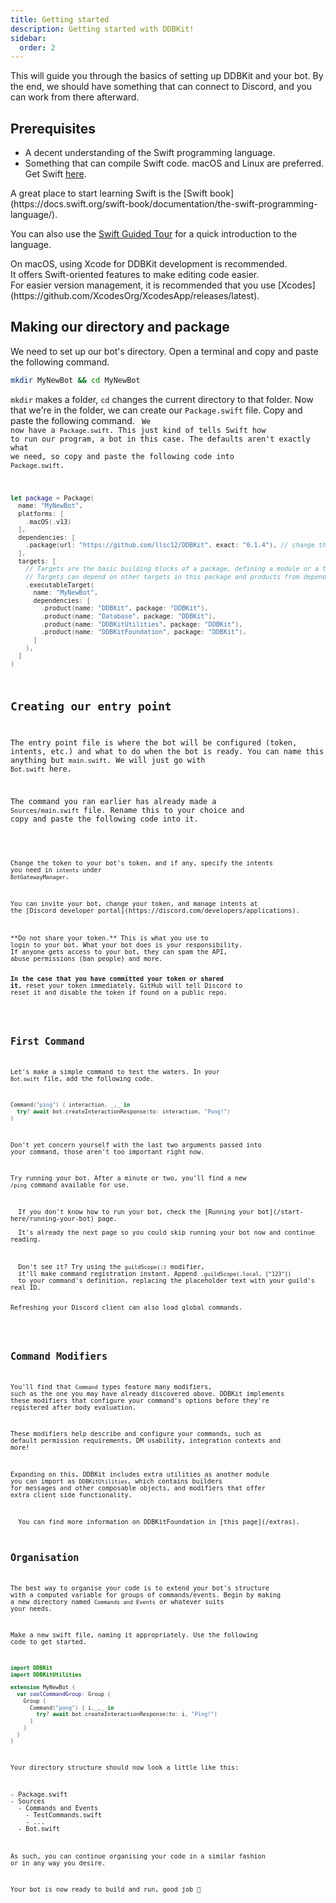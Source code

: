 ```yaml
---
title: Getting started
description: Getting started with DDBKit!
sidebar:
  order: 2
---
```



This will guide you through the basics of setting up DDBKit and your bot. By the end,
we should have something that can connect to Discord, and you can work from there afterward.

## Prerequisites
* A decent understanding of the Swift programming language.
* Something that can compile Swift code. macOS and Linux are preferred.
Get Swift [here](https://www.swift.org/install/).
<Aside type="tip">
A great place to start learning Swift is the 
[Swift book](https://docs.swift.org/swift-book/documentation/the-swift-programming-language/).

You can also use the [Swift Guided Tour](https://docs.swift.org/swift-book/documentation/the-swift-programming-language/guidedtour)
for a quick introduction to the language.
</Aside>
<Aside type="note">
On macOS, using Xcode for DDBKit development is recommended.<br />
It offers Swift-oriented features to make editing code easier.<br />
For easier version management, it is recommended that you use 
[Xcodes](https://github.com/XcodesOrg/XcodesApp/releases/latest).
</Aside>

## Making our directory and package
We need to set up our bot's directory. Open a terminal and copy and
paste the following command.
```sh
mkdir MyNewBot && cd MyNewBot
```
`mkdir` makes a folder, `cd` changes the current directory to that folder.
Now that we're in the folder, we can create our `Package.swift` file.
Copy and paste the following command.
<Code class="dir-my-new-bot" lang="sh" code={packageInitOutput} />
We now have a `Package.swift`. This just kind of tells Swift how to
run our program, a bot in this case. The defaults aren't exactly
what we need, so copy and paste the following code into `Package.swift`.
```swift
let package = Package(
  name: "MyNewBot",
  platforms: [
    .macOS(.v13)
  ],
  dependencies: [
    .package(url: "https://github.com/llsc12/DDBKit", exact: "0.1.4"), // change this to latest ver
  ],
  targets: [
    // Targets are the basic building blocks of a package, defining a module or a test suite.
    // Targets can depend on other targets in this package and products from dependencies.
    .executableTarget(
      name: "MyNewBot",
      dependencies: [
        .product(name: "DDBKit", package: "DDBKit"),
        .product(name: "Database", package: "DDBKit"),
        .product(name: "DDBKitUtilities", package: "DDBKit"),
        .product(name: "DDBKitFoundation", package: "DDBKit"),
      ]
    ),
  ]
)
```

## Creating our entry point
The entry point file is where the bot will be configured (token, intents, 
etc.) and what to do when the bot is ready. You can name this anything
but `main.swift`. We will just go with `Bot.swift` here.

The command you ran earlier has already made a `Sources/main.swift` file.
Rename this to your choice and copy and paste the following code into it.


<Code code={botSwift} lang="swift" title="Bot.swift" mark={highlights} />

Change the token to your bot's token, and if any, specify 
the intents you need in `intents` under `BotGatewayManager`.

<Aside type="note">
You can invite your bot, change your token, and manage intents at
the [Discord developer portal](https://discord.com/developers/applications).
</Aside>

<Aside type="danger">
**Do not share your token.** This is what you use to
login to your bot. What your bot does is your responsibility.
If anyone gets access to your bot, they can spam the API,
abuse permissions (ban people) and more.

**In the case that you have committed your token or shared it**,
reset your token immediately. GitHub will tell Discord to reset
it and disable the token if found on a public repo.
</Aside>

## First Command
Let's make a simple command to test the waters. In your `Bot.swift` file, add the following code.
```swift
Command("ping") { interaction, _,_ in
  try? await bot.createInteractionResponse(to: interaction, "Pong!")
}
```
Don't yet concern yourself with the last two arguments passed into your command, those aren't too important right now.

Try running your bot. After a minute or two, you'll find a new <code type="cmd">/ping</code> command available for use.

<Aside type="note">
  If you don't know how to run your bot, check the [Running your bot](/start-here/running-your-bot) page.<br />
  It's already the next page so you could skip running your bot now and continue reading.
</Aside>

<Aside type="tip">
  Don't see it? Try using the <code>guildScope(:)</code> modifier, 
  it'll make command registration instant. Append <code>.guildScope(.local, ["123"])</code> 
  to your command's definition, replacing the placeholder text with your guild's real ID.

  Refreshing your Discord client can also load global commands.
</Aside>

## Command Modifiers

You'll find that `Command` types feature many modifiers, such as the one you may have already discovered above. DDBKit implements these modifiers that configure your command's options before they're registered after body evaluation. 

These modifiers help describe and configure your commands, such as default permission requirements, DM usability, integration contexts and more!

Expanding on this, DDBKit includes extra utilities as another module you can import as `DDBKitUtilities`, which contains builders for messages and other composable objects, and modifiers that offer extra client side functionality. 


<Aside type="tip">
  You can find more information on DDBKitFoundation in [this page](/extras).
</Aside>

## Organisation
The best way to organise your code is to extend your bot's structure with a computed variable for groups of commands/events.
Begin by making a new directory named `Commands and Events` or whatever suits your needs.

Make a new swift file, naming it appropriately. Use the following code to get started.
```swift
import DDBKit
import DDBKitUtilities

extension MyNewBot {
  var coolCommandGroup: Group {
    Group {
      Command("pong") { i,_,_ in
        try? await bot.createInteractionResponse(to: i, "Ping!")
      }
    }
  }
}
```


Your directory structure should now look a little like this:

<FileTree>
- Package.swift
- Sources
  - Commands and Events
    - TestCommands.swift
    - ...
  - Bot.swift
</FileTree>

As such, you can continue organising your code in a similar fashion or in any way you desire.

Your bot is now ready to build and run, good job 🎉
